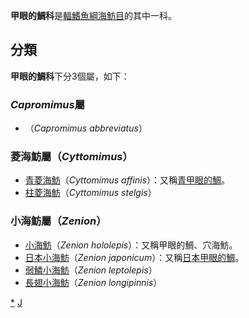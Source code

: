 
{{Automatic taxobox
| taxon = Zeniontidae
| authority = 
| image = Zenion hololepis.jpg
| image_caption = [[小海魴|小海魴]]（''Zenion hololepis''）
| subdivision_ranks = [[屬|屬]]
| subdivision = * 見內文
}}
'''甲眼的鯛科'''是[[輻鰭魚綱|輻鰭魚綱]][[海魴目|海魴目]]的其中一科。

==分類==
'''甲眼的鯛科'''下分3個屬，如下：
===''Capromimus''屬===
*（''Capromimus abbreviatus''）

===菱海魴屬（''Cyttomimus''）===
*[[青菱海魴|青菱海魴]]（''Cyttomimus affinis''）：又稱[[青甲眼的鯛|青甲眼的鯛]]。
*[[柱菱海魴|柱菱海魴]]（''Cyttomimus stelgis''）

===小海魴屬（''Zenion''）===
*[[小海魴|小海魴]]（''Zenion hololepis''）：又稱甲眼的鯛、穴海魴。
*[[日本小海魴|日本小海魴]]（''Zenion japonicum''）：又稱[[日本甲眼的鯛|日本甲眼的鯛]]。
*[[弱鱗小海魴|弱鱗小海魴]]（''Zenion leptolepis''）
*[[長翅小海魴|長翅小海魴]]（''Zenion longipinnis''）
{{Taxonbar|from=Q136755}}

[[Category:甲眼的鯛科|*]]
[[Category:海魴目|J]]